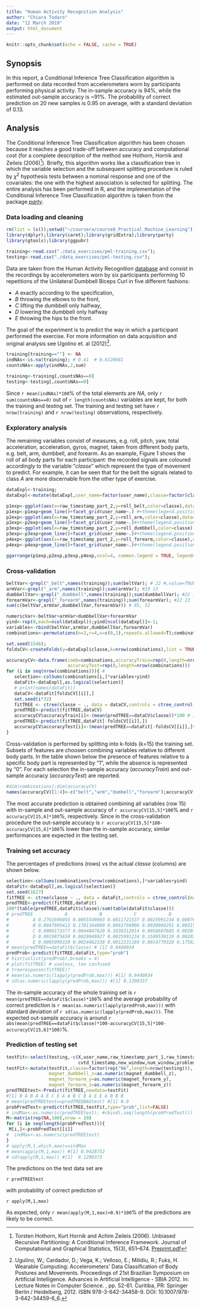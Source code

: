 ```yaml
---
title: "Human Activity Recognition Analysis"
author: "Chiara Todaro"
date: "12 March 2019"
output: html_document
---
```


```r
knitr::opts_chunk$set(echo = FALSE, cache = TRUE)
```
<!-- You may use any of the other variables to predict with. You should create a report describing how you built your model, how you used cross validation, what you think the expected out of sample error is, and why you made the choices you did. You will also use your prediction model to predict 20 different test cases. -->

## Synopsis
In this report, a Conditional Inference Tree Classification algorithm is performed 
on data recorded from accelerometers worn by participants performing physical activity. 
The in-sample accuracy is 94%, while the estimated out-sample accuracy is ~91%. 
The probability of correct prediction on 20 new samples is 0.95 
on average, with a standard deviation of 0.13. 

## Analysis
The Conditional Inference Tree Classification algorithm has been chosen because 
it reaches a good trade-off between accuracy and computational cost (for a complete 
description of the method see Hothorn, Hornik and Zeileis (2006)[^1]). 
Briefly, this algorithm works like a classification tree in which the variable selection 
and the subsequent splitting procedure is ruled by $\chi^2$ hypothesis tests between 
a nominal response and one of the covariates: the one with the highest association 
is selected for splitting.
The entire analysis has been performed in R, and the implementation of the Conditional 
Inference Tree Classification algorithm is taken from the package [*party*](https://cran.r-project.org/web/packages/party/party.pdf).

[^1]: Torsten Hothorn, Kurt Hornik and Achim Zeileis (2006). Unbiased Recursive Partitioning: 
A Conditional Inference Framework. Journal of Computational and Graphical Statistics, 15(3), 651–674. 
[Preprint.pdf](http://statmath.wu-wien.ac.at/~zeileis/papers/Hothorn+Hornik+Zeileis-2006.pdf)

### Data loading and cleaning
```r
rm(list = ls());setwd("~/coursera/course8_Practical_Machine_Learning");
library(dplyr);library(caret);library(gridExtra);library(party)
library(gtools);library(ggpubr)

training<-read.csv("./data_exercises/pml-training.csv");
testing<-read.csv("./data_exercises/pml-testing.csv");
```

Data are taken from the Human Activity Recognition [database](http://groupware.les.inf.puc-rio.br/har) 
and consist in the recordings by accelerometers worn by six participants 
performing 10 repetitions of the Unilateral Dumbbell Biceps Curl in five different fashions: 

 * *A* exactly according to the specification, 
 * *B* throwing the elbows to the front, 
 * *C* lifting the dumbbell only halfway, 
 * *D* lowering the dumbbell only halfway
 * *E* throwing the hips to the front.

The goal of the experiment is to predict the way in which a participant performed the exercise. 
For more information on data acquisition and original analysis see Ugolino et. al (2012)[^2].

[^2]:Ugulino, W.; Cardador, D.; Vega, K.; Velloso, E.; Milidiu, R.; Fuks, H. 
Wearable Computing: Accelerometers' Data Classification of Body Postures and Movements. 
Proceedings of 21st Brazilian Symposium on Artificial Intelligence. 
Advances in Artificial Intelligence - SBIA 2012. In: Lecture Notes in Computer Science. , 
pp. 52-61. Curitiba, PR: Springer Berlin / Heidelberg, 2012. ISBN 978-3-642-34458-9. DOI: 10.1007/978-3-642-34459-6_6. 

```r
training[training==""] <- NA
indNAs<-is.na(training); # 0.41  # 0.6120681
countsNAs<-apply(indNAs,2,sum)

training<-training[,countsNAs==0]
testing<-testing[,countsNAs==0]
```

Since `r mean(indNAs)*100`% of the total elements are *NA*, only `r sum(countsNAs==0)` out of 
`r length(countsNAs)` variables are kept, for both the training and testing set.
The training and testing set have `r nrow(training)` and `r nrow(testing)` observations, respectively.

### Exploratory analysis
The remaining variables consist of measures, e.g. roll, pitch, yaw, total acceleration, 
acceleration, gyros, magnet, taken from different body parts, e.g. belt, arm, dumbbell, and forearm. 
As an example, Figure 1 shows the roll of all body parts for each participant: 
the recorded signals are coloured accordingly to the variable "*classe*" which 
represent the type of movement to predict. 
For example, it can be seen that for the belt the signals related to class *A* 
are more discernable from the other type of exercise.

```r
dataExpl<-training;
dataExpl<-mutate(dataExpl,user_name=factor(user_name),classe=factor(classe))

p1exp<-ggplot(aes(x=raw_timestamp_part_2,y=roll_belt,color=classe),data=dataExpl)
p1exp<-p1exp+geom_line()+facet_grid(user_name~.) #+theme(legend.position = "none") 
p2exp<-ggplot(aes(x=raw_timestamp_part_2,y=roll_arm,color=classe),data=dataExpl)
p2exp<-p2exp+geom_line()+facet_grid(user_name~.)#+theme(legend.position = "none") 
p3exp<-ggplot(aes(x=raw_timestamp_part_2,y=roll_dumbbell,color=classe),data=dataExpl)
p3exp<-p3exp+geom_line()+facet_grid(user_name~.)#+theme(legend.position = "none") 
p4exp<-ggplot(aes(x=raw_timestamp_part_2,y=roll_forearm,color=classe),data=dataExpl)
p4exp<-p4exp+geom_line()+facet_grid(user_name~.)#+theme(legend.position = c(1.0,0.5))

ggarrange(p1exp,p2exp,p3exp,p4exp,ncol=4, common.legend = TRUE, legend="bottom") #
```

### Cross-validation
```r
beltVar<-grepl("_belt",names(training));sum(beltVar); # 22 #,value=TRUE 13
armVar<-grepl("_arm",names(training));sum(armVar); #19 13
dumbbellVar<-grepl("_dumbbell",names(training));sum(dumbbellVar); #22 13
forearmVar<-grepl("_forearm",names(training));sum(forearmVar); #22 13
sum(c(beltVar,armVar,dumbbellVar,forearmVar)) # 85, 52

numericVar<-beltVar+armVar+dumbbellVar+forearmVar
yind<-rep(0,each=ncol(dataExpl));yind[ncol(dataExpl)]<-1;
variables<-rbind(beltVar,armVar,dumbbellVar,forearmVar)
combinations<-permutations(n=2,r=4,v=c(0,1),repeats.allowed=T);combinations<-combinations[-1,]

set.seed(1546);
foldsCV<-createFolds(y=dataExpl$classe,k=nrow(combinations),list = TRUE,returnTrain = TRUE)

accuracyCV<-data.frame(comb=combinations,accuracyTrain=rep(0,length=nrow(combinations)),
                       accuracyTest=rep(0,length=nrow(combinations)))
for (i in seq(nrow(combinations))){ #
   selection<-colSums(combinations[i,]*variables+yind)
   dataFit<-dataExpl[,as.logical(selection)]
   # print(names(dataFit))
   dataCV<-dataFit[foldsCV[[i]],]
   set.seed(i*32)
   fitTREE <- ctree(classe ~ ., data = dataCV,controls = ctree_control(maxsurrogate = 3))
   predTREE<-predict(fitTREE,dataCV)
   accuracyCV$accuracyTrain[i]<-(mean(predTREE==dataCV$classe))*100 # [1] 0.9505147
   predTREE<-predict(fitTREE,dataFit[-foldsCV[[i]],])
   accuracyCV$accuracyTest[i]<-(mean(predTREE==dataFit[-foldsCV[[i]],]$classe))*100 # [1] 0.9505147
}
```

Cross-validation is performed by splitting into k-folds (k=15) the training set. 
Subsets of features are choosen combining variables relative to different body parts.
In the table shown below the presence of features relative to a specific body part is 
represented by "1", while the absence is represented by "0". For each selection the 
in-sample accuracy (*accuracyTrain*) and out-sample accuracy (*accuracyTest*) are 
reported.

```r
#dim(combinations);dim(accuracyCV)
names(accuracyCV)[1:4]<-c("belt","arm","dumbell","forearm");accuracyCV
```

The most accurate prediction is obtained combining all variables (row 15) with in-sample and 
out-sample accuracy of `r accuracyCV[15,5]*100`% and `r accuracyCV[15,6]*100`%, respectively.
Since in the cross-validation procedure the out-sample accuracy is 
`r accuracyCV[15,5]*100-accuracyCV[15,6]*100`% lower than the in-sample accuracy, similar 
performances are expected in the testing set.

### Training set accuracy
The percentages of predictions (rows) vs the actual *classe* (columns) are shown below.

```r
selection<-colSums(combinations[nrow(combinations),]*variables+yind)
dataFit<-dataExpl[,as.logical(selection)]
set.seed(1627)
fitTREE <- ctree(classe ~ ., data = dataFit,controls = ctree_control(maxsurrogate = 3))
predTREE<-predict(fitTREE,dataFit)
100*(table(predTREE,dataFit$classe)/sum(table(dataFit$classe)))
# predTREE            A            B            C            D            E
#         A 0.2761696055 0.0055549893 0.0011721537 0.0025991234 0.0007644481
#         B 0.0047905412 0.1781164000 0.0063704006 0.0030068291 0.0031597187
#         C 0.0009173377 0.0044847620 0.1630312914 0.0058607685 0.0020385282
#         D 0.0019875650 0.0029049027 0.0025991234 0.1509530119 0.0020385282
#         E 0.0005096320 0.0024462338 0.0012231169 0.0014779329 0.1758230558
# mean(predTREE==dataFit$classe) # [1] 0.9440934
predProb<-predict(fitTREE,dataFit,type="prob")
# hist(unlist(predProb),breaks = 4)
# plot(fitTREE) # useless, too confused
# treeresponse(fitTREE)?
# mean(as.numeric(lapply(predProb,max))) #[1] 0.9440934
# sd(as.numeric(lapply(predProb,max))) #[1] 0.1208337

```

The in-sample accuracy of the whole training set is `r mean(predTREE==dataFit$classe)*100`% and 
the average probability of correct prediction is `r mean(as.numeric(lapply(predProb,max)))` with 
standard deviation of `r sd(as.numeric(lapply(predProb,max)))`.
The expected out-sample accuracy is around 
`r abs(mean(predTREE==dataFit$classe)*100-accuracyCV[15,5]*100-accuracyCV[15,6]*100)`%.

### Prediction of testing set
```r
testFit<-select(testing,-c(X,user_name,raw_timestamp_part_1,raw_timestamp_part_2,
                           cvtd_timestamp,new_window,num_window,problem_id))
testFit<-mutate(testFit,classe=factor(rep("NA",length=nrow(testing))),
                magnet_dumbbell_z=as.numeric(magnet_dumbbell_z),
                magnet_forearm_y=as.numeric(magnet_forearm_y),
                magnet_forearm_z=as.numeric(magnet_forearm_z))
predTREEtest<-Predict(fitTREE,newdata=testFit)
#[1] B A B A A E C E A A B C B A E E A B B B
# mean(predTREEtest==predTREEBAGtest) #[1] 0.9
probPredTest<-predict(fitTREE,testFit,type="prob",list=FALSE)
# indMax<-as.numeric(predTREEtest); #cbind(,seq(length(probPredTest)))
M<-matrix(rep(NA,100),nrow = 20)
for (i in seq(length(probPredTest))){
 M[i,]<-probPredTest[[i]]
#  indMax<-as.numeric(predTREEtest)
}
# apply(M,1,which.max)==indMax
# mean(apply(M,1,max)) #[1] 0.9428752
# sd(apply(M,1,max)) #[1]  0.1298373
```
The predictions on the test data set are 

`r predTREEtest` 

with probability of correct prediction of 

`r apply(M,1,max)`

As expected, only `r mean(apply(M,1,max)>0.9)*100`% of the predictions are 
likely to be correct.